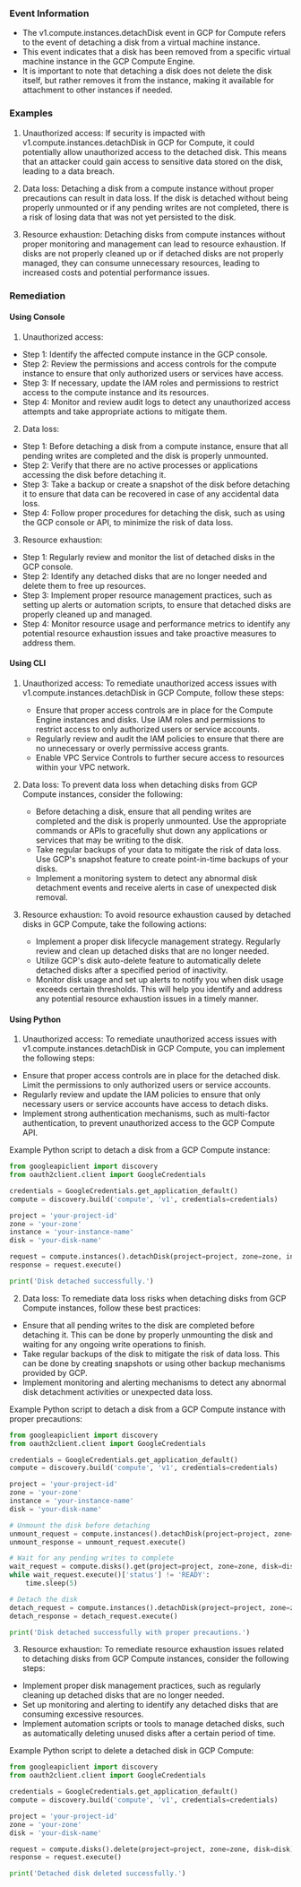 
### Event Information

- The v1.compute.instances.detachDisk event in GCP for Compute refers to the event of detaching a disk from a virtual machine instance.
- This event indicates that a disk has been removed from a specific virtual machine instance in the GCP Compute Engine.
- It is important to note that detaching a disk does not delete the disk itself, but rather removes it from the instance, making it available for attachment to other instances if needed.


### Examples

1. Unauthorized access: If security is impacted with v1.compute.instances.detachDisk in GCP for Compute, it could potentially allow unauthorized access to the detached disk. This means that an attacker could gain access to sensitive data stored on the disk, leading to a data breach.

2. Data loss: Detaching a disk from a compute instance without proper precautions can result in data loss. If the disk is detached without being properly unmounted or if any pending writes are not completed, there is a risk of losing data that was not yet persisted to the disk.

3. Resource exhaustion: Detaching disks from compute instances without proper monitoring and management can lead to resource exhaustion. If disks are not properly cleaned up or if detached disks are not properly managed, they can consume unnecessary resources, leading to increased costs and potential performance issues.

### Remediation

#### Using Console

1. Unauthorized access:
- Step 1: Identify the affected compute instance in the GCP console.
- Step 2: Review the permissions and access controls for the compute instance to ensure that only authorized users or services have access.
- Step 3: If necessary, update the IAM roles and permissions to restrict access to the compute instance and its resources.
- Step 4: Monitor and review audit logs to detect any unauthorized access attempts and take appropriate actions to mitigate them.

2. Data loss:
- Step 1: Before detaching a disk from a compute instance, ensure that all pending writes are completed and the disk is properly unmounted.
- Step 2: Verify that there are no active processes or applications accessing the disk before detaching it.
- Step 3: Take a backup or create a snapshot of the disk before detaching it to ensure that data can be recovered in case of any accidental data loss.
- Step 4: Follow proper procedures for detaching the disk, such as using the GCP console or API, to minimize the risk of data loss.

3. Resource exhaustion:
- Step 1: Regularly review and monitor the list of detached disks in the GCP console.
- Step 2: Identify any detached disks that are no longer needed and delete them to free up resources.
- Step 3: Implement proper resource management practices, such as setting up alerts or automation scripts, to ensure that detached disks are properly cleaned up and managed.
- Step 4: Monitor resource usage and performance metrics to identify any potential resource exhaustion issues and take proactive measures to address them.

#### Using CLI

1. Unauthorized access: To remediate unauthorized access issues with v1.compute.instances.detachDisk in GCP Compute, follow these steps:
   - Ensure that proper access controls are in place for the Compute Engine instances and disks. Use IAM roles and permissions to restrict access to only authorized users or service accounts.
   - Regularly review and audit the IAM policies to ensure that there are no unnecessary or overly permissive access grants.
   - Enable VPC Service Controls to further secure access to resources within your VPC network.

2. Data loss: To prevent data loss when detaching disks from GCP Compute instances, consider the following:
   - Before detaching a disk, ensure that all pending writes are completed and the disk is properly unmounted. Use the appropriate commands or APIs to gracefully shut down any applications or services that may be writing to the disk.
   - Take regular backups of your data to mitigate the risk of data loss. Use GCP's snapshot feature to create point-in-time backups of your disks.
   - Implement a monitoring system to detect any abnormal disk detachment events and receive alerts in case of unexpected disk removal.

3. Resource exhaustion: To avoid resource exhaustion caused by detached disks in GCP Compute, take the following actions:
   - Implement a proper disk lifecycle management strategy. Regularly review and clean up detached disks that are no longer needed.
   - Utilize GCP's disk auto-delete feature to automatically delete detached disks after a specified period of inactivity.
   - Monitor disk usage and set up alerts to notify you when disk usage exceeds certain thresholds. This will help you identify and address any potential resource exhaustion issues in a timely manner.

#### Using Python

1. Unauthorized access: To remediate unauthorized access issues with v1.compute.instances.detachDisk in GCP Compute, you can implement the following steps:

- Ensure that proper access controls are in place for the detached disk. Limit the permissions to only authorized users or service accounts.
- Regularly review and update the IAM policies to ensure that only necessary users or service accounts have access to detach disks.
- Implement strong authentication mechanisms, such as multi-factor authentication, to prevent unauthorized access to the GCP Compute API.

Example Python script to detach a disk from a GCP Compute instance:
```python
from googleapiclient import discovery
from oauth2client.client import GoogleCredentials

credentials = GoogleCredentials.get_application_default()
compute = discovery.build('compute', 'v1', credentials=credentials)

project = 'your-project-id'
zone = 'your-zone'
instance = 'your-instance-name'
disk = 'your-disk-name'

request = compute.instances().detachDisk(project=project, zone=zone, instance=instance, deviceName=disk)
response = request.execute()

print('Disk detached successfully.')
```

2. Data loss: To remediate data loss risks when detaching disks from GCP Compute instances, follow these best practices:

- Ensure that all pending writes to the disk are completed before detaching it. This can be done by properly unmounting the disk and waiting for any ongoing write operations to finish.
- Take regular backups of the disk to mitigate the risk of data loss. This can be done by creating snapshots or using other backup mechanisms provided by GCP.
- Implement monitoring and alerting mechanisms to detect any abnormal disk detachment activities or unexpected data loss.

Example Python script to detach a disk from a GCP Compute instance with proper precautions:
```python
from googleapiclient import discovery
from oauth2client.client import GoogleCredentials

credentials = GoogleCredentials.get_application_default()
compute = discovery.build('compute', 'v1', credentials=credentials)

project = 'your-project-id'
zone = 'your-zone'
instance = 'your-instance-name'
disk = 'your-disk-name'

# Unmount the disk before detaching
unmount_request = compute.instances().detachDisk(project=project, zone=zone, instance=instance, deviceName=disk, forceDetach=True)
unmount_response = unmount_request.execute()

# Wait for any pending writes to complete
wait_request = compute.disks().get(project=project, zone=zone, disk=disk)
while wait_request.execute()['status'] != 'READY':
    time.sleep(5)

# Detach the disk
detach_request = compute.instances().detachDisk(project=project, zone=zone, instance=instance, deviceName=disk)
detach_response = detach_request.execute()

print('Disk detached successfully with proper precautions.')
```

3. Resource exhaustion: To remediate resource exhaustion issues related to detaching disks from GCP Compute instances, consider the following steps:

- Implement proper disk management practices, such as regularly cleaning up detached disks that are no longer needed.
- Set up monitoring and alerting to identify any detached disks that are consuming excessive resources.
- Implement automation scripts or tools to manage detached disks, such as automatically deleting unused disks after a certain period of time.

Example Python script to delete a detached disk in GCP Compute:
```python
from googleapiclient import discovery
from oauth2client.client import GoogleCredentials

credentials = GoogleCredentials.get_application_default()
compute = discovery.build('compute', 'v1', credentials=credentials)

project = 'your-project-id'
zone = 'your-zone'
disk = 'your-disk-name'

request = compute.disks().delete(project=project, zone=zone, disk=disk)
response = request.execute()

print('Detached disk deleted successfully.')
```


